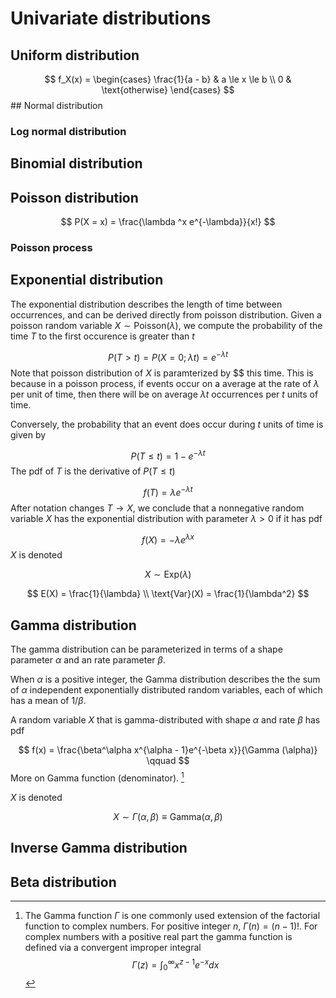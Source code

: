 # Univariate distributions 

## Uniform distribution 

$$
f_X(x) = 
\begin{cases}
\frac{1}{a - b} & a \le x \le b \\
0  & \text{otherwise}
\end{cases}
$$
## Normal distribution 

### Log normal distribution 



## Binomial distribution 



## Poisson distribution 

$$
P(X = x) = \frac{\lambda ^x e^{-\lambda}}{x!}
$$

### Poisson process


## Exponential distribution 

The exponential distribution describes the length of time between occurrences, and can be derived directly from poisson distribution. Given a poisson random variable $X \sim \text{Poisson}(\lambda)$, we compute the probability of the time $T$ to the first occurence is greater than $t$ 

$$
P(T > t) = P(X = 0; \lambda t) = e^{-\lambda t}
$$
Note that poisson distribution of $X$ is paramterized by $\lambdat $ this time. This is because in a poisson process, if events occur on a average at the rate of $\lambda$ per unit of time, then there will be on average $\lambda t$ occurrences per $t$ units of time. 

Conversely, the probability that an event does occur during $t$ units of time is given by 

$$
P(T \le t) = 1 - e^{-\lambda t}
$$
The pdf of $T$ is the derivative of $P(T \le t)$ 

$$
f(T) = \lambda e^{-\lambda t}
$$
After notation changes $T \rightarrow X$, we conclude that a nonnegative random variable $X$ has the exponential distribution with parameter $\lambda > 0$ if it has pdf 

$$
f(X) = -\lambda e^{\lambda x}
$$
$X$ is denoted 

$$
X \sim \text{Exp}(\lambda)
$$



$$
E(X) = \frac{1}{\lambda} \\
\text{Var}(X) = \frac{1}{\lambda^2}
$$

## Gamma distribution 



The gamma distribution can be parameterized in terms of a shape parameter $\alpha$ and an rate parameter $\beta$. 

When $\alpha$ is a positive integer, the Gamma distribution describes the the sum of $\alpha$ independent exponentially distributed random variables, each of which has a mean of $1/\beta$. 

A random variable $X$ that is gamma-distributed with shape $\alpha$ and rate $\beta$ has pdf 

$$
f(x) = \frac{\beta^\alpha x^{\alpha - 1}e^{-\beta x}}{\Gamma (\alpha)} \qquad 
$$
More on Gamma function (denominator). ^[
The Gamma function $\Gamma$ is one commonly used extension of the factorial function to complex numbers. For positive integer $n$, $\Gamma(n) = (n - 1)!$. 
For complex numbers with a positive real part the gamma function is defined via a convergent improper integral
$$\Gamma(z)  = \int_{0}^{\infty}x^{z -1}e^{-x} dx$$]

$X$ is denoted 

$$
X \sim \Gamma(\alpha, \beta) \equiv \text{Gamma}(\alpha, \beta)
$$




## Inverse Gamma distribution 


## Beta distribution 